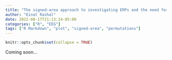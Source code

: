 ```yaml
---
title: "The signed-area approach to investigating ERPs and the need for permutation tests"
author: "Einat Rashal"
date: 2022-08-17T21:13:14-05:00
categories: ["R", "EEG"]
tags: ["R Markdown", "plot", "signed-area", "permutations"]
---
```


```r
knitr::opts_chunk$set(collapse = TRUE)
```

Coming soon...